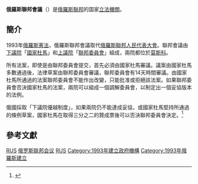 {{Infobox legislature
| name              = 俄羅斯聯邦會議
| native_name = Федеральное Собрание
| transcription_name = Federalnoye Sobraniye
| legislature    =
| coa_pic        = Coat of Arms of the Russian Federation.svg
| coa_res        =
| house_type = [[兩院制|兩院制]]
| body             =
| houses         = [[聯邦委員會_(俄羅斯)|聯邦委員會]]<br>[[國家杜馬|國家杜馬]]
| leader1_type = 聯邦委員會主席
| leader1          = [[瓦莲京娜·马特维延科|瓦莲京娜·马特维延科]]
| party1            = 
| election1       = 2011年9月21日
| leader2_type = 國家杜馬主席
| leader2          = [[维亚切斯拉夫·维克多洛维奇·沃洛金|维亚切斯拉夫·沃洛金]]
| party2            = [[統一俄羅斯|統一俄羅斯]]
| election2       = 2016年10月5日
| leader3_type =
| leader3      =
| party3        =
| election3   =
| members  = 620 
| house1      = [[聯邦委員會_(俄羅斯)|俄羅斯聯邦委員會]]
| house2      = [[国家杜马|国家杜马]]
| structure1 = Russian Federation Council since 2014.svg
| structure1_res = 240px
| structure2 = State Duma election 2016.svg
| structure2_res = 240px
| political_groups1  = 
'''無黨派（170）：'''<br />
* {{colorbox|#808080}} 無黨派（170）
| political_groups2  =
'''執政黨（343）：'''<br />
* {{colorbox|#0047AB}} [[統一俄羅斯|統一俄羅斯]]（343）

'''在野黨（106）：'''<br />
* {{colorbox|#BF0C0C}} [[俄羅斯聯邦共產黨|俄羅斯聯邦共產黨]]（42）
* {{colorbox|#42aaff}} [[俄罗斯自由民主党|俄罗斯自由民主党]]（39）
* {{colorbox|#ffa500}} [[公正俄罗斯|公正俄罗斯]]（23）
* {{colorbox|#FFD699}} [[祖国-全国爱国联盟|祖国-全国爱国联盟]]（1）
* {{colorbox|#000070}} [[公民纲领_(俄罗斯)|公民纲领]]（1）

'''無黨派（1）：'''<br />
* {{colorbox|#808080}} 無黨派（1）
| committees1      =
| committees2      =
| joint_committees =
| voting_system1   = 由聯邦主體委派代表
| voting_system2   = [[政黨名單比例代表制|政黨名單比例代表制]]
| last_election1   = 1993
| last_election2   = [[2021年國家杜馬選舉|2021]]
| session_room  =
| session_res      =
| meeting_place =
| website          = [http://www.gov.ru/main/page7.html www.gov.ru]
| footnotes        =
}}
'''俄羅斯聯邦會議'''（{{lang-ru|Федера́льное Собра́ние|Federalnoye Sobraniye}}）是[[俄罗斯|俄羅斯聯邦]]的国家[[立法机构|立法機關]]。

==簡介==
1993年[[俄羅斯憲法|俄羅斯憲法]]，俄羅斯聯邦會議取代[[俄罗斯人民代表大会|俄羅斯聯邦人民代表大會]]。聯邦會議由[[下議院|下議院]]「[[國家杜馬|國家杜馬]]」和[[上議院|上議院]]「[[聯邦委員會_(俄羅斯)|聯邦委員會]]」組成，兩院都位於[[莫斯科|莫斯科]]。

所有法案，即使是由聯邦委員會提交，首先必須由國家杜馬審議。議案由國家杜馬多數通過後，法律草案由聯邦委員會審議，聯邦委員會有14天時間審議。由國家杜馬所通過的法案聯邦委員會不能作出改變，只能批准或拒絕該法案。如果聯邦委員會否決國家杜馬的法案，兩院可以組成一個調解委員會，以制定出一個妥協版本的法例。

俄國採取「下議院優越制度」，如果兩院仍不能達成妥協，或國家杜馬堅持所通過的條例草案，國家杜馬在取得三分之二的贊成票後可以否決聯邦委員會決定。<ref>{{Cite web|title=俄羅斯聯邦會議|url=http://big5.rusnews.cn/db_eguoguoqing/db_eluosi_huiyi/|accessdate=2019-08-10|publisher=俄新網|archiveurl=https://web.archive.org/web/20110303222049/http://big5.rusnews.cn/db_eguoguoqing/db_eluosi_huiyi/|archivedate=2011-03-03|dead-url=yes}}</ref>

== 參考文獻 ==
{{Reflist}}

{{俄羅斯國會}}
{{歐洲題目|议会}}
{{亚洲题目|议会}}

[[Category:各国国家立法机构|RUS]]
[[Category:俄罗斯联邦会议|]]
[[Category:兩院制立法機構|RUS]]
[[Category:1993年建立政府機構|Category:1993年建立政府機構]]
[[Category:1993年俄羅斯建立|Category:1993年俄羅斯建立]]